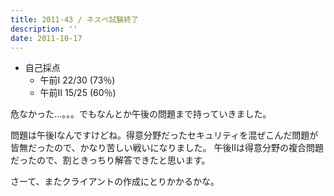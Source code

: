 ```yaml
---
title: 2011-43 / ネスぺ試験終了
description: ''
date: 2011-10-17
---
```



- 自己採点
  - 午前Ⅰ 22/30 (73％)
  - 午前Ⅱ 15/25 (60％)

危なかった…。。。でもなんとか午後の問題まで持っていきました。

問題は午後Ⅰなんですけどね。得意分野だったセキュリティを混ぜこんだ問題が皆無だったので、かなり苦しい戦いになりました。
午後Ⅱは得意分野の複合問題だったので、割ときっちり解答できたと思います。

さーて、またクライアントの作成にとりかかるかな。
